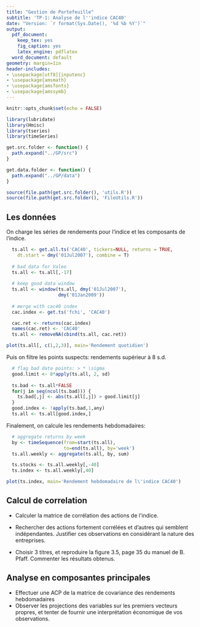 ```yaml
---
title: "Gestion de Portefeuille"
subtitle: 'TP-1: Analyse de l''indice CAC40'
date: "Version: `r format(Sys.Date(), '%d %b %Y')`"
output:
  pdf_document:
    keep_tex: yes
    fig_caption: yes
    latex_engine: pdflatex
  word_document: default
geometry: margin=1in
header-includes:
- \usepackage[utf8]{inputenc}
- \usepackage{amsmath}
- \usepackage{amsfonts}
- \usepackage{amssymb}
---
```


```r
knitr::opts_chunk$set(echo = FALSE)
```

```r
library(lubridate)
library(Hmisc)
library(tseries)
library(timeSeries)

get.src.folder <- function() {
  path.expand("../GP/src")
}

get.data.folder <- function() {
  path.expand("../GP/data")
}

source(file.path(get.src.folder(), 'utils.R'))
source(file.path(get.src.folder(), 'FileUtils.R'))
```


## Les données

On charge les séries de rendements pour l'indice et les composants de l'indice.

```r

  ts.all <- get.all.ts('CAC40', tickers=NULL, returns = TRUE,
    dt.start = dmy('01Jul2007'), combine = T)
  
  # bad data for Valeo
  ts.all <- ts.all[,-17]
  
  # keep good data window
  ts.all <- window(ts.all, dmy('01Jul2007'), 
                   dmy('01Jan2009'))
  
  # merge with cac40 index
  cac.index <- get.ts('fchi', 'CAC40')

  cac.ret <- returns(cac.index)
  names(cac.ret) <- 'CAC40'
  ts.all <- removeNA(cbind(ts.all, cac.ret))
```


```r
plot(ts.all[, c(1,2,3)], main='Rendement quotidien')
```

Puis on filtre les points suspects: rendements supérieur à 8 s.d.

```r
  # flag bad data points: > * \sigma
  good.limit <- 8*apply(ts.all, 2, sd)
  
  ts.bad <- ts.all*FALSE
  for(j in seq(ncol(ts.bad))) {
    ts.bad[,j] <- abs(ts.all[,j]) > good.limit[j]
  }
  good.index <- !apply(ts.bad,1,any)
  ts.all <- ts.all[good.index,]
```

Finalement, on calcule les rendements hebdomadaires:
  
```r
  # aggregate returns by week
  by <- timeSequence(from=start(ts.all), 
                     to=end(ts.all), by='week')
  ts.all.weekly <- aggregate(ts.all, by, sum)

  ts.stocks <- ts.all.weekly[,-40]
  ts.index <- ts.all.weekly[,40]
```
```r
plot(ts.index, main='Rendement hebdomadaire de l\'indice CAC40')
```

## Calcul de correlation

+ Calculer la matrice de corrélation des actions de l\'indice. 

+ Rechercher des actions fortement corrélées et d'autres qui semblent indépendantes. 
Justifier ces observations en considérant la nature des entreprises.

+ Choisir 3 titres, et reproduire la figure 3.5, page 35 du manuel de B. Pfaff.
Commenter les résultats obtenus.

## Analyse en composantes principales

+ Effectuer une ACP de la matrice de covariance des rendements hebdomadaires
+ Observer les projections des variables sur les premiers vecteurs propres, et tenter de fournir une interprétation économique de vos observations.


